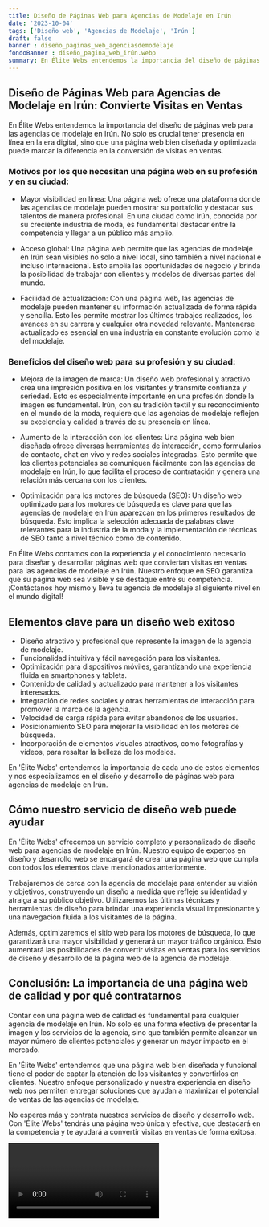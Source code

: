 ```yaml
---
title: Diseño de Páginas Web para Agencias de Modelaje en Irún
date: '2023-10-04'
tags: ['Diseño web', 'Agencias de Modelaje', 'Irún']
draft: false
banner : diseño_paginas_web_agenciasdemodelaje
fondoBanner : diseño_pagina_web_irún.webp
summary: En Élite Webs entendemos la importancia del diseño de páginas web para las agencias de modelaje en Irún. No solo es crucial tener presencia en línea en la era digital, sino que una página web bien diseñada y optimizada puede marcar la diferencia en la conversión de visitas en ventas. 
---
```


## Diseño de Páginas Web para Agencias de Modelaje en Irún: Convierte Visitas en Ventas

En Élite Webs entendemos la importancia del diseño de páginas web para las agencias de modelaje en Irún. No solo es crucial tener presencia en línea en la era digital, sino que una página web bien diseñada y optimizada puede marcar la diferencia en la conversión de visitas en ventas. 

### Motivos por los que necesitan una página web en su profesión y en su ciudad:

- Mayor visibilidad en línea: Una página web ofrece una plataforma donde las agencias de modelaje pueden mostrar su portafolio y destacar sus talentos de manera profesional. En una ciudad como Irún, conocida por su creciente industria de moda, es fundamental destacar entre la competencia y llegar a un público más amplio.

- Acceso global: Una página web permite que las agencias de modelaje en Irún sean visibles no solo a nivel local, sino también a nivel nacional e incluso internacional. Esto amplía las oportunidades de negocio y brinda la posibilidad de trabajar con clientes y modelos de diversas partes del mundo.

- Facilidad de actualización: Con una página web, las agencias de modelaje pueden mantener su información actualizada de forma rápida y sencilla. Esto les permite mostrar los últimos trabajos realizados, los avances en su carrera y cualquier otra novedad relevante. Mantenerse actualizado es esencial en una industria en constante evolución como la del modelaje.

### Beneficios del diseño web para su profesión y su ciudad:

- Mejora de la imagen de marca: Un diseño web profesional y atractivo crea una impresión positiva en los visitantes y transmite confianza y seriedad. Esto es especialmente importante en una profesión donde la imagen es fundamental. Irún, con su tradición textil y su reconocimiento en el mundo de la moda, requiere que las agencias de modelaje reflejen su excelencia y calidad a través de su presencia en línea.

- Aumento de la interacción con los clientes: Una página web bien diseñada ofrece diversas herramientas de interacción, como formularios de contacto, chat en vivo y redes sociales integradas. Esto permite que los clientes potenciales se comuniquen fácilmente con las agencias de modelaje en Irún, lo que facilita el proceso de contratación y genera una relación más cercana con los clientes.

- Optimización para los motores de búsqueda (SEO): Un diseño web optimizado para los motores de búsqueda es clave para que las agencias de modelaje en Irún aparezcan en los primeros resultados de búsqueda. Esto implica la selección adecuada de palabras clave relevantes para la industria de la moda y la implementación de técnicas de SEO tanto a nivel técnico como de contenido.

En Élite Webs contamos con la experiencia y el conocimiento necesario para diseñar y desarrollar páginas web que conviertan visitas en ventas para las agencias de modelaje en Irún. Nuestro enfoque en SEO garantiza que su página web sea visible y se destaque entre su competencia. ¡Contáctanos hoy mismo y lleva tu agencia de modelaje al siguiente nivel en el mundo digital!

<GifSeo />

<Cta />

## Elementos clave para un diseño web exitoso

- Diseño atractivo y profesional que represente la imagen de la agencia de modelaje.
- Funcionalidad intuitiva y fácil navegación para los visitantes.
- Optimización para dispositivos móviles, garantizando una experiencia fluida en smartphones y tablets.
- Contenido de calidad y actualizado para mantener a los visitantes interesados.
- Integración de redes sociales y otras herramientas de interacción para promover la marca de la agencia.
- Velocidad de carga rápida para evitar abandonos de los usuarios.
- Posicionamiento SEO para mejorar la visibilidad en los motores de búsqueda.
- Incorporación de elementos visuales atractivos, como fotografías y vídeos, para resaltar la belleza de los modelos.

En 'Élite Webs' entendemos la importancia de cada uno de estos elementos y nos especializamos en el diseño y desarrollo de páginas web para agencias de modelaje en Irún.

## Cómo nuestro servicio de diseño web puede ayudar

En 'Élite Webs' ofrecemos un servicio completo y personalizado de diseño web para agencias de modelaje en Irún. Nuestro equipo de expertos en diseño y desarrollo web se encargará de crear una página web que cumpla con todos los elementos clave mencionados anteriormente.

Trabajaremos de cerca con la agencia de modelaje para entender su visión y objetivos, construyendo un diseño a medida que refleje su identidad y atraiga a su público objetivo. Utilizaremos las últimas técnicas y herramientas de diseño para brindar una experiencia visual impresionante y una navegación fluida a los visitantes de la página.

Además, optimizaremos el sitio web para los motores de búsqueda, lo que garantizará una mayor visibilidad y generará un mayor tráfico orgánico. Esto aumentará las posibilidades de convertir visitas en ventas para los servicios de diseño y desarrollo de la página web de la agencia de modelaje.

## Conclusión: La importancia de una página web de calidad y por qué contratarnos

Contar con una página web de calidad es fundamental para cualquier agencia de modelaje en Irún. No solo es una forma efectiva de presentar la imagen y los servicios de la agencia, sino que también permite alcanzar un mayor número de clientes potenciales y generar un mayor impacto en el mercado.

En 'Élite Webs' entendemos que una página web bien diseñada y funcional tiene el poder de captar la atención de los visitantes y convertirlos en clientes. Nuestro enfoque personalizado y nuestra experiencia en diseño web nos permiten entregar soluciones que ayudan a maximizar el potencial de ventas de las agencias de modelaje.

No esperes más y contrata nuestros servicios de diseño y desarrollo web. Con 'Élite Webs' tendrás una página web única y efectiva, que destacará en la competencia y te ayudará a convertir visitas en ventas de forma exitosa.

<Video />

<CtaBot job='Agencias de Modelaje' city='Irún'/>

<Gmaps query='Irún+españa+maps' />